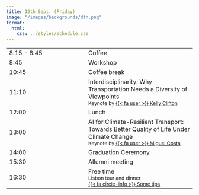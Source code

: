 ```yaml
---
title: 12th Sept. (Friday)
image: "/images/backgrounds/dtn.png"
format:
  html:
    css: ../styles/schedule.css
---
```


::: {.schedule-forum}
| |  |
| --- | ---- |
| 8:15 - 8:45 | <span class="event-outline-blue"></span> Coffee                                 |
| 8:45        | <span class="event-filled-orange size-2"></span> Workshop               |
| 10:45       | <span class="event-outline-blue"></span> Coffee break                           |
| 11:10       | <span class="event-filled-green"></span> Interdisciplinarity: Why Transportation Needs a Diversity of Viewpoints  <br/> <small>Keynote by [{{< fa user >}} Kelly Clifton](/speakers/kclifton.html)</small>          |
| 12:00       | <span class="event-outline-blue"></span> Lunch                                  |
| 13:00       | <span class="event-filled-green"></span> AI for Climate-Resilient Transport: Towards Better Quality of Life Under Climate Change <br/> <small>Keynote by [{{< fa user >}} Miguel Costa](/speakers/mcosta.html)</small> |
| 14:00       | <span class="event-filled-blue"></span> Graduation Ceremony  |
| 15:30       | <span class="event-outline-blue"></span> Allumni meeting            |
| 16:30       | <span class="event-filled-red size-3"></span> Free time<br/><small>Lisbon tour and dinner</small><br/><small>[{{< fa circle-info >}}  Some tips](/forum/lisbon.html)</small>                     | 
:::
